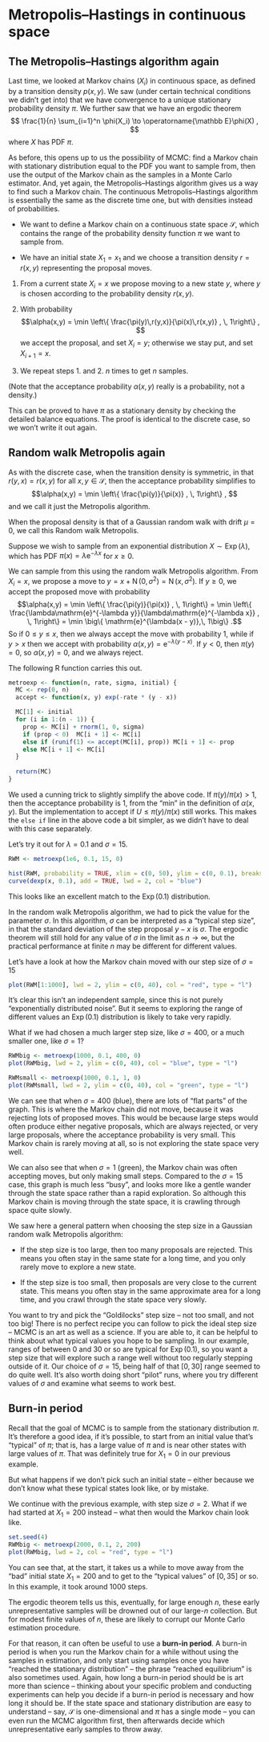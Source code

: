 # Metropolis--Hastings in continuous space

## The Metropolis--Hastings algorithm again

Last time, we looked at Markov chains $(X_i)$ in continuous space, as defined by a transition density $p(x, y)$. We saw (under certain technical conditions we didn't get into) that we have convergence to a unique stationary probability density $\pi$. We further saw that we have an ergodic theorem $$ \frac{1}{n} \sum_{i=1}^n \phi(X_i) \to \operatorname{\mathbb E}\phi(X) , $$ where $X$ has PDF $\pi$.

As before, this opens up to us the possibility of MCMC: find a Markov chain with stationary distribution equal to the PDF you want to sample from, then use the output of the Markov chain as the samples in a Monte Carlo estimator. And, yet again, the Metropolis--Hastings algorithm gives us a way to find such a Markov chain. The continuous Metropolis--Hastings algorithm is essentially the same as the discrete time one, but with densities instead of probabilities.

::: thpart
-   We want to define a Markov chain on a continuous state space $\mathcal S$, which contains the range of the probability density function $\pi$ we want to sample from.

-   We have an initial state $X_1 = x_1$ and we choose a transition density $r = r(x,y)$ representing the proposal moves.

1.  From a current state $X_i = x$ we propose moving to a new state $y$, where $y$ is chosen according to the probability density $r(x, y)$.

2.  With probability $$\alpha(x,y) = \min \left\{ \frac{\pi(y)\,r(y,x)}{\pi(x)\,r(x,y)} , \, 1\right\} , $$ we accept the proposal, and set $X_i = y$; otherwise we stay put, and set $X_{i+1} = x$.

3.  We repeat steps 1. and 2. $n$ times to get $n$ samples.
:::

(Note that the acceptance probability $\alpha(x, y)$ really is a probability, not a density.)

This can be proved to have $\pi$ as a stationary density by checking the detailed balance equations. The proof is identical to the discrete case, so we won't write it out again.

## Random walk Metropolis again

As with the discrete case, when the transition density is symmetric, in that $r(y, x) = r(x, y)$ for all $x, y \in \mathcal S$, then the acceptance probability simplifies to $$\alpha(x,y) = \min \left\{ \frac{\pi(y)}{\pi(x)} , \, 1\right\} , $$ and we call it just the Metropolis algorithm.

When the proposal density is that of a Gaussian random walk with drift $\mu = 0$, we call this Random walk Metropolis.

::: {#exm-gauss-mh}
Suppose we wish to sample from an exponential distribution $X \sim \operatorname{Exp}(\lambda)$, which has PDF $\pi(x) = \lambda \mathrm{e}^{-\lambda x}$ for $x \geq 0$.

We can sample from this using the random walk Metropolis algorithm. From $X_i = x$, we propose a move to $y = x + \operatorname{N}(0, \sigma^2) = \operatorname{N}(x, \sigma^2)$. If $y \geq 0$, we accept the proposed move with probability $$\alpha(x,y) = \min \left\{ \frac{\pi(y)}{\pi(x)} , \, 1\right\} =  \min \left\{ \frac{\lambda\mathrm{e}^{-\lambda y}}{\lambda\mathrm{e}^{-\lambda x}} , \, 1\right\} = \min \big\{ \mathrm{e}^{\lambda(x - y)},\, 1\big\} .$$ So if $0 \leq y \leq x$, then we always accept the move with probability 1, while if $y > x$ then we accept with probability $\alpha(x, y) = \mathrm{e}^{-\lambda(y-x)}$. If $y < 0$, then $\pi(y) = 0$, so $\alpha(x, y) = 0$, and we always reject.

The following R function carries this out.

```r
metroexp <- function(n, rate, sigma, initial) {
  MC <- rep(0, n)
  accept <- function(x, y) exp(-rate * (y - x))

  MC[1] <- initial
  for (i in 1:(n - 1)) {
    prop <- MC[i] + rnorm(1, 0, sigma)
    if (prop < 0)  MC[i + 1] <- MC[i]
    else if (runif(1) <= accept(MC[i], prop)) MC[i + 1] <- prop
    else MC[i + 1] <- MC[i]
  }
  
  return(MC)
}
```

We used a cunning trick to slightly simplify the above code. If $\pi(y) / \pi(x) > 1$, then the acceptance probability is 1, from the "min" in the definition of $\alpha(x, y)$. But the implementation to accept if $U \leq \pi(y) / \pi(x)$ still works. This makes the `else if` line in the above code a bit simpler, as we didn't have to deal with this case separately.

Let's try it out for $\lambda = 0.1$ and $\sigma = 15$.

```r
RWM <- metroexp(1e6, 0.1, 15, 0)

hist(RWM, probability = TRUE, xlim = c(0, 50), ylim = c(0, 0.1), breaks = 100)
curve(dexp(x, 0.1), add = TRUE, lwd = 2, col = "blue")
```

This looks like an excellent match to the $\operatorname{Exp}(0.1)$ distribution.

In the random walk Metropolis algorithm, we had to pick the value for the parameter $\sigma$. In this algorithm, $\sigma$ can be interpreted as a "typical step size", in that the standard deviation of the step proposal $y - x$ is $\sigma$. The ergodic theorem will still hold for any value of $\sigma$ in the limit as $n \to \infty$, but the practical performance at finite $n$ may be different for different values.

Let's have a look at how the Markov chain moved with our step size of $\sigma = 15$

```r
plot(RWM[1:1000], lwd = 2, ylim = c(0, 40), col = "red", type = "l") 
```

It's clear this isn't an independent sample, since this is not purely "exponentially distributed noise". But it seems to exploring the range of different values an $\operatorname{Exp}(0.1)$ distribution is likely to take very rapidly.

What if we had chosen a much larger step size, like $\sigma = 400$, or a much smaller one, like $\sigma = 1$?

```r
RWMbig <- metroexp(1000, 0.1, 400, 0)
plot(RWMbig, lwd = 2, ylim = c(0, 40), col = "blue", type = "l")

RWMsmall <- metroexp(1000, 0.1, 1, 0)
plot(RWMsmall, lwd = 2, ylim = c(0, 40), col = "green", type = "l")
```

We can see that when $\sigma = 400$ (blue), there are lots of "flat parts" of the graph. This is where the Markov chain did not move, because it was rejecting lots of proposed moves. This would be because large steps would often produce either negative proposals, which are always rejected, or very large proposals, where the acceptance probability is very small. This Markov chain is rarely moving at all, so is not exploring the state space very well.

We can also see that when $\sigma = 1$ (green), the Markov chain was often accepting moves, but only making small steps. Compared to the $\sigma = 15$ case, this graph is much less "busy", and looks more like a gentle wander through the state space rather than a rapid exploration. So although this Markov chain is moving through the state space, it is crawling through space quite slowly.
:::

We saw here a general pattern when choosing the step size in a Gaussian random walk Metropolis algorithm:

-   If the step size is too large, then too many proposals are rejected. This means you often stay in the same state for a long time, and you only rarely move to explore a new state.

-   If the step size is too small, then proposals are very close to the current state. This means you often stay in the same approximate area for a long time, and you crawl through the state space very slowly.

You want to try and pick the "Goldilocks" step size -- not too small, and not too big! There is no perfect recipe you can follow to pick the ideal step size -- MCMC is an art as well as a science. If you are able to, it can be helpful to think about what typical values you hope to be sampling. In our example, ranges of between 0 and 30 or so are typical for $\operatorname{Exp}(0.1)$, so you want a step size that will explore such a range well without too regularly stepping outside of it. Our choice of $\sigma = 15$, being half of that $[0, 30]$ range seemed to do quite well. It's also worth doing short "pilot" runs, where you try different values of $\sigma$ and examine what seems to work best.

## Burn-in period

Recall that the goal of MCMC is to sample from the stationary distribution $\pi$. It's therefore a good idea, if it's possible, to start from an initial value that's "typical" of $\pi$; that is, has a large value of $\pi$ and is near other states with large values of $\pi$. That was definitely true for $X_1 = 0$ in our previous example.

But what happens if we don't pick such an initial state -- either because we don't know what these typical states look like, or by mistake.

::: {#exm-burn}
We continue with the previous example, with step size $\sigma = 2$. What if we had started at $X_1 = 200$ instead -- what then would the Markov chain look like.

```r
set.seed(4)
RWMbig <- metroexp(2000, 0.1, 2, 200)
plot(RWMbig, lwd = 2, col = "red", type = "l")
```

You can see that, at the start, it takes us a while to move away from the "bad" initial state $X_1 = 200$ and to get to the "typical values" of $[0, 35]$ or so. In this example, it took around 1000 steps.
:::

The ergodic theorem tells us this, eventually, for large enough $n$, these early unrepresentative samples will be drowned out of our large-$n$ collection. But for modest finite values of $n$, these are likely to corrupt our Monte Carlo estimation procedure.

For that reason, it can often be useful to use a **burn-in period**. A burn-in period is when you run the Markov chain for a while without using the samples in estimation, and only start using samples once you have "reached the stationary distribution" -- the phrase "reached equilibrium" is also sometimes used. Again, how long a burn-in period should be is art more than science -- thinking about your specific problem and conducting experiments can help you decide if a burn-in period is necessary and how long it should be. If the state space and stationary distribution are easy to understand – say, $\mathcal S$ is one-dimensional and $\pi$ has a single mode – you can even run the MCMC algorithm first, then afterwards decide which unrepresentative early samples to throw away.
